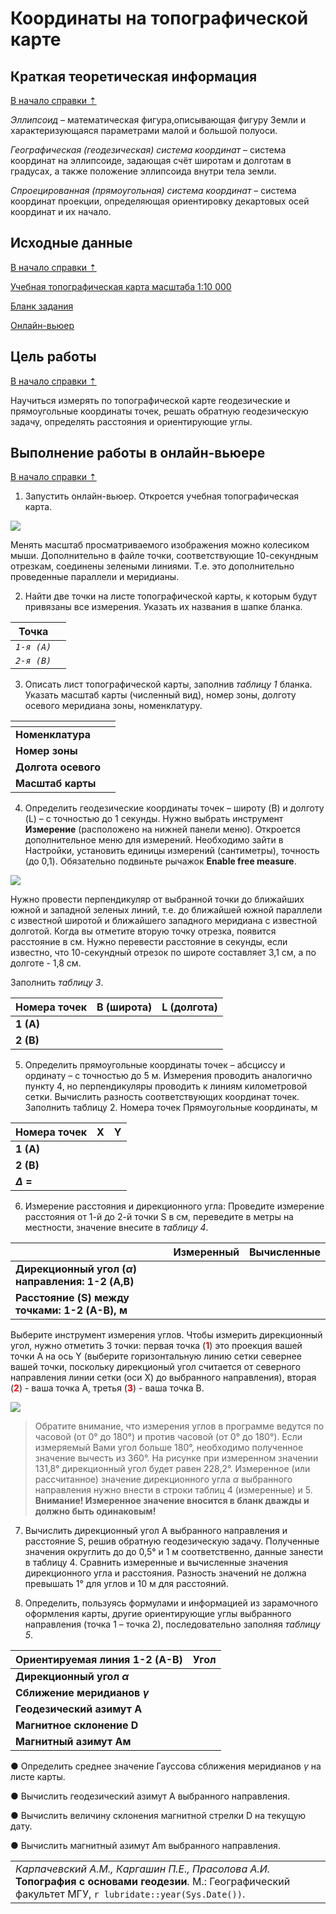 # Координаты на топографической карте {#coordinates}

## Краткая теоретическая информация {#coordinates-theory}
[В начало справки ⇡](#coordinates)

*Эллипсоид* – математическая фигура,описывающая фигуру Земли и характеризующаяся параметрами малой и большой полуоси.

*Географическая (геодезическая) система координат* – система координат на эллипсоиде, задающая счёт широтам и долготам в градусах, а также положение эллипсоида внутри тела земли.

*Спроецированная (прямоугольная) система координат* – система координат проекции, определяющая ориентировку декартовых осей координат и их начало.

## Исходные данные {#coordinates-data}
[В начало справки ⇡](#coordinates)

[Учебная топографическая карта масштаба 1:10 000](https://disk.yandex.ru/i/6OLWDuRwV85cuA){target="_blank"}

[Бланк задания](https://disk.yandex.ru/i/UrzUS6kVB7vwgg){target="_blank"}

[Онлайн-вьюер](https://autode.sk/31q2BNi){target="_blank"}

## Цель работы {#coordinates-task}
[В начало справки ⇡](#coordinates)

Научиться измерять по топографической карте геодезические и прямоугольные координаты точек, решать обратную геодезическую задачу, определять расстояния и ориентирующие углы.

## Выполнение работы в онлайн-вьюере {#coordinates-workflow}
[В начало справки ⇡](#coordinates)

1.	Запустить онлайн-вьюер. Откроется учебная топографическая карта.

![](images/Coordinates/DWG_View.png)
 
Менять масштаб просматриваемого изображения можно колесиком мыши. Дополнительно в файле точки, соответствующие 10-секундным отрезкам, соединены зелеными линиями. Т.е. это дополнительно проведенные параллели и меридианы.

2.	Найти две точки на листе топографической карты, к которым будут привязаны все измерения. Указать их названия в шапке бланка.

  Точка     |<!-- --> 
------------|-------
*`1-я (A)`* | 
*`2-я (B)`* | 
 
3.	Описать лист топографической карты, заполнив *таблицу 1* бланка. Указать масштаб карты (численный вид), номер зоны, долготу осевого меридиана зоны, номенклатуру.

  <!-- -->          |<!-- --> 
--------------------|---------
**Номенклатура**    |
**Номер зоны**      |
**Долгота осевого** |
**Масштаб карты**   |

4.	Определить геодезические координаты точек – широту (B) и долготу (L) – с точностью до 1 секунды. Нужно выбрать инструмент **Измерение** (расположено на нижней панели меню).  Откроется дополнительное меню для измерений. Необходимо зайти в Настройки, установить единицы измерений (сантиметры), точность (до 0,1). Обязательно подвиньте рычажок **Enable free measure**.

![](images/Coordinates/Measure.png)
 
Нужно провести перпендикуляр от выбранной точки до ближайших южной и западной зеленых линий, т.е. до ближайшей южной параллели с известной широтой и ближайшего западного меридиана с известной долготой. Когда вы отметите вторую точку отрезка, появится расстояние в см. Нужно перевести расстояние в секунды, если известно, что 10-секундный отрезок по широте составляет 3,1 см, а по долготе - 1,8 см.

Заполнить *таблицу 3*.

  Номера точек  | B (широта) |  L (долгота)
----------------|------------|---
**1 (A)**       |            |
**2 (B)**       |            |

5.	Определить прямоугольные координаты точек – абсциссу и ординату – с точностью до 5 м. 
Измерения проводить аналогично пункту 4, но перпендикуляры проводить к линиям километровой сетки. Вычислить разность соответствующих координат точек. Заполнить таблицу 2.
Номера точек	Прямоугольные координаты, м

  Номера точек         | X | Y
-----------------------|---|---
**1 (A)**              |   |
**2 (B)**              |   |
**$\Delta$ =**         |   |

6.	Измерение расстояния и дирекционного угла:
Проведите измерение расстояния от 1-й до 2-й точки S в см, переведите в метры на местности, значение внесите в *таблицу 4*.

  <!-- -->                                               | Измеренный |  Вычисленные
---------------------------------------------------------|------------|------------
**Дирекционный угол ($\alpha$) направления: 1-2 (A,B)**  |            |
**Расстояние (S) между точками: 1-2 (A-B), м**           |            |

Выберите инструмент измерения углов. Чтобы измерить дирекционный угол, нужно отметить 3 точки: первая точка (<span style="color:red">**1**</span>) это проекция вашей точки A на ось Y (выберите горизонтальную линию сетки севернее вашей точки, поскольку дирекционый угол считается от северного направления линии сетки (оси Х) до выбранного направления), вторая (<span style="color:red">**2**</span>) - ваша точка А, третья (<span style="color:red">**3**</span>) - ваша точка В.

![](images/Coordinates/Angles.png)

>Обратите внимание, что измерения углов в программе ведутся по часовой (от 0° до 180°) и против часовой (от 0° до 180°). Если измеряемый Вами угол больше 180°, необходимо полученное значение вычесть из 360°. На рисунке при измеренном значении 131,8° дирекционный угол будет равен 228,2°. Измеренное (или рассчитанное) значение дирекционного угла $\alpha$ выбранного направления нужно внести в строки таблиц 4 (измеренные) и 5.
**Внимание! Измеренное значение вносится в бланк дважды и должно быть одинаковым!**

7.	Вычислить дирекционный угол А выбранного направления и расстояние S, решив обратную геодезическую задачу. Полученные значения округлить до до 0,5° и 1 м соответственно, данные занести в таблицу 4. Сравнить измеренные и вычисленные значения дирекционного угла и расстояния. Разность значений не должна превышать 1° для углов и 10 м для расстояний.

8.	Определить, пользуясь формулами и информацией из зарамочного оформления карты, другие ориентирующие углы выбранного направления (точка 1 – точка 2), последовательно заполняя *таблицу 5*.

  Ориентируемая линия	1-2 (A-B)  | Угол
---------------------------------|---
**Дирекционный угол $\alpha$**   |   
**Сближение меридианов $\gamma$**|   
**Геодезический азимут A**       |   
**Магнитное склонение	D**        |   
**Магнитный азимут	Aм**         |   

●	Определить среднее значение Гауссова сближения меридианов $\gamma$ на листе карты.

●	Вычислить геодезический азимут А выбранного направления.

●	Вычислить величину склонения магнитной стрелки D на текущую дату.

●	Вычислить магнитный азимут Am выбранного направления.



----
*Карпачевский А.М., Каргашин П.Е., Прасолова А.И.* **Топография с основами геодезии**. М.: Географический факультет МГУ, `r lubridate::year(Sys.Date())`.
----